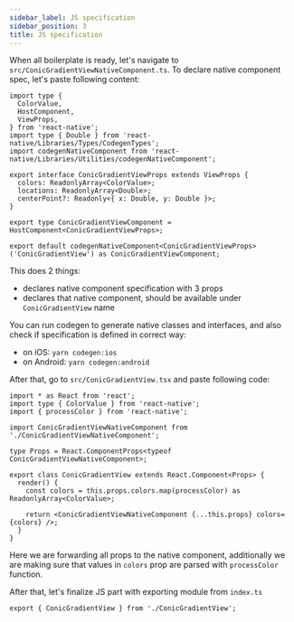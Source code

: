 ```yaml
---
sidebar_label: JS specification
sidebar_position: 3
title: JS specification
---
```


When all boilerplate is ready, let's navigate to `src/ConicGradientViewNativeComponent.ts`. To declare native component spec, let's paste following content:

```tsx title="src/ConicGradientViewNativeComponent.ts"
import type {
  ColorValue,
  HostComponent,
  ViewProps,
} from 'react-native';
import type { Double } from 'react-native/Libraries/Types/CodegenTypes';
import codegenNativeComponent from 'react-native/Libraries/Utilities/codegenNativeComponent';

export interface ConicGradientViewProps extends ViewProps {
  colors: ReadonlyArray<ColorValue>;
  locations: ReadonlyArray<Double>;
  centerPoint?: Readonly<{ x: Double, y: Double }>;
}

export type ConicGradientViewComponent = HostComponent<ConicGradientViewProps>;

export default codegenNativeComponent<ConicGradientViewProps>('ConicGradientView') as ConicGradientViewComponent;
```

This does 2 things:
- declares native component specification with 3 props
- declares that native component, should be available under `ConicGradientView` name

You can run codegen to generate native classes and interfaces, and also check if specification is defined in correct way:

- on iOS: `yarn codegen:ios`
- on Android: `yarn codegen:android`

After that, go to `src/ConicGradientView.tsx` and paste following code:

```tsx title="src/ConicGradientView.tsx"
import * as React from 'react';
import type { ColorValue } from 'react-native';
import { processColor } from 'react-native';

import ConicGradientViewNativeComponent from './ConicGradientViewNativeComponent';

type Props = React.ComponentProps<typeof ConicGradientViewNativeComponent>;

export class ConicGradientView extends React.Component<Props> {
  render() {
    const colors = this.props.colors.map(processColor) as ReadonlyArray<ColorValue>;

    return <ConicGradientViewNativeComponent {...this.props} colors={colors} />;
  }
}
```

Here we are forwarding all props to the native component, additionally we are making sure that values in `colors` prop are parsed with `processColor` function.

After that, let's finalize JS part with exporting module from `index.ts`

```tsx title="src/index.ts"
export { ConicGradientView } from './ConicGradientView';
```
